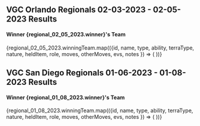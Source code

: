 
## VGC Orlando Regionals 02-03-2023 - 02-05-2023 Results

<Top16Table regionalResults={regional_02_05_2023}/>

<h4>Winner {regional_02_05_2023.winner}'s Team</h4>

<div className={'flex flex-col tablet:flex-row space-y-2'}>
    {regional_02_05_2023.winningTeam.map(({id, name, type, ability, terraType, nature, heldItem, role, moves, otherMoves, evs, notes }) => (
        <PokemonBuildModal 
            id={id}
            name={name} 
            type={type}
            ability={ability}
            terraType={terraType}
            nature={nature}
            heldItem={heldItem}
            role={role}
            moves={moves}
            otherMoves={otherMoves}
            evs={evs}
            notes={notes}
        />
    ))}
</div>

## VGC San Diego Regionals 01-06-2023 - 01-08-2023 Results

<Top16Table regionalResults={regional_01_08_2023}/>

<h4>Winner {regional_01_08_2023.winner}'s Team</h4>

<div className={'flex flex-col tablet:flex-row space-y-2'}>
    {regional_01_08_2023.winningTeam.map(({id, name, type, ability, terraType, nature, heldItem, role, moves, otherMoves, evs, notes }) => (
        <PokemonBuildModal 
            id={id}
            name={name} 
            type={type}
            ability={ability}
            terraType={terraType}
            nature={nature}
            heldItem={heldItem}
            role={role}
            moves={moves}
            otherMoves={otherMoves}
            evs={evs}
            notes={notes}
        />
    ))}
</div>